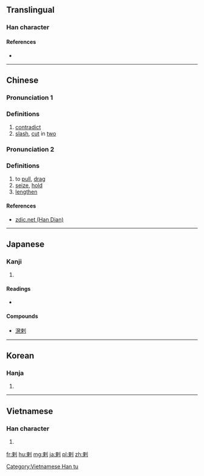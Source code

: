 {{also|刺}}
==Translingual==
{{Han etyl}}

===Han character===
{{Han char|rn=18|rad=刀|as=07|sn=9|four=52900|canj=DLLN|ids=⿰束刂}}

====References====
* {{Han ref|kx=0140.140|dkj=02010|dj=0318.050|hdz=10339.060|uh=524C|ud=21068|bh=AB66|bd=43878}}

----

==Chinese==
{{zh-forms}}

===Pronunciation 1===
{{zh-pron
|m=là
|c=laat6
|mc=y
|oc=y
|ma=
|cat=v
}}

===Definitions===
# [[contradict]]
# [[slash]], [[cut]] in [[two]]

===Pronunciation 2===
{{zh-pron
|m=lá
|ma=
|cat=v
}}

===Definitions===
# to [[pull]], [[drag]]
# [[seize]], [[hold]]
# [[lengthen]]

====References====
* [http://www.zdic.net/z/16/js/524C.htm zdic.net (Han Dian)]

----

==Japanese==

===Kanji===
{{ja-kanji|grade=|rs=刀07}}

# {{defn|lang=ja|sort=刀07}}

====Readings====
* {{ja-readings|goon=[[らち]] (rachi)|kanon=[[らつ]] (ratsu)|kun=[[もとる]] (motoru)}}

====Compounds====
* [[溌剌]]

----

==Korean==

===Hanja===
{{ko-hanja|hangeul=[[랄]]|rv=ral|mr=ral}}

# {{defn|lang=ko|sort=刀07}}

----

==Vietnamese==

===Han character===
{{vi-readings|rs=刀07|hanviet=[[lạp]], [[lạt]]}}

# {{defn|lang=vi|sort=刀07}}

[[Category:Vietnamese Han tu]]

[[fr:剌]]
[[hu:剌]]
[[mg:剌]]
[[ja:剌]]
[[pl:剌]]
[[zh:剌]]